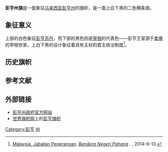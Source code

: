 {{Infobox National flag
| Name = 彭亨
| Article = 州旗 
| Image = Flag of Pahang.svg
| Use = 110000
| Symbol = {{FIAV|normal}}
| Proportion = 1:2
| Adoption = 19世纪
| Design =二色横条旗，上白下黑。
| Designer = }}
'''彭亨州旗'''是一面象征[[马来西亚|马来西亚]][[彭亨州|彭亨州]]的旗帜，是一面上白下黑的二色横条旗。

==象征意义==
上部的白色象征[[彭亨苏丹|彭亨苏丹]]，而下部的黑色则是[[宰相|宰相]]的代表色——彭亨王室源于[[柔佛|柔佛]]的宰相世家。上白下黑的设计象征着具有主权的君主统治制度<ref name="pmr">{{ms}}[[马来西亚新闻局|Malaysia. Jabatan Penerangan]]. ''[http://pmr.penerangan.gov.my/index.php/component/content/article/86-bendera-negeri/217-pahang.html Bendera Negeri Pahang] {{Wayback|url=http://pmr.penerangan.gov.my/index.php/component/content/article/86-bendera-negeri/217-pahang.html |date=20140714182140 }}''. {{SetTitle|人民资料中心|Pusat Maklumat Rakyat|dotted=no}}, 2014-6-13.</ref>。

==历史旗帜==
{{gallery|width=220
|File:Jack of Pahang.svg|{{FIAV|historical}}{{FIAV|000010}} 彭亨州政府船旗（1888年—1942年）
|File:British Resident's Flag of Pahang.svg|{{FIAV|historical}} 彭亨参政司官旗（1888年—1942年）
}}

==参考文献==
{{reflist}}

==外部链接==
*[https://web.archive.org/web/20110308153745/http://www.pahang.gov.my/ 彭亨州政府官方网站]{{ms}}{{en}}
*[[世界旗帜网|世界旗帜网]]上的[https://flagspot.net/flags/my-pahan.html 彭亨旗帜] {{Wayback|url=https://flagspot.net/flags/my-pahan.html |date=20141109190536 }}{{en}}
{{马来西亚旗帜}}

{{马来西亚小作品}}
[[Category:彭亨|Category:彭亨]]
[[Category:马来西亚旗帜|州]]